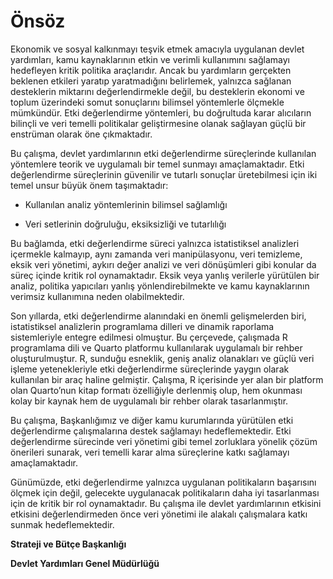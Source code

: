 # Önsöz {.unnumbered}

Ekonomik ve sosyal kalkınmayı teşvik etmek amacıyla uygulanan devlet yardımları, kamu kaynaklarının etkin ve verimli kullanımını sağlamayı hedefleyen kritik politika araçlarıdır. Ancak bu yardımların gerçekten beklenen etkileri yaratıp yaratmadığını belirlemek, yalnızca sağlanan desteklerin miktarını değerlendirmekle değil, bu desteklerin ekonomi ve toplum üzerindeki somut sonuçlarını bilimsel yöntemlerle ölçmekle mümkündür. Etki değerlendirme yöntemleri, bu doğrultuda karar alıcıların bilinçli ve veri temelli politikalar geliştirmesine olanak sağlayan güçlü bir enstrüman olarak öne çıkmaktadır.

Bu çalışma, devlet yardımlarının etki değerlendirme süreçlerinde kullanılan yöntemlere teorik ve uygulamalı bir temel sunmayı amaçlamaktadır. Etki değerlendirme süreçlerinin güvenilir ve tutarlı sonuçlar üretebilmesi için iki temel unsur büyük önem taşımaktadır:

- Kullanılan analiz yöntemlerinin bilimsel sağlamlığı

- Veri setlerinin doğruluğu, eksiksizliği ve tutarlılığı

Bu bağlamda, etki değerlendirme süreci yalnızca istatistiksel analizleri içermekle kalmayıp, aynı zamanda veri manipülasyonu, veri temizleme, eksik veri yönetimi, aykırı değer analizi ve veri dönüşümleri gibi konular da süreç içinde kritik rol oynamaktadır. Eksik veya yanlış verilerle yürütülen bir analiz, politika yapıcıları yanlış yönlendirebilmekte ve kamu kaynaklarının verimsiz kullanımına neden olabilmektedir.

Son yıllarda, etki değerlendirme alanındaki en önemli gelişmelerden biri, istatistiksel analizlerin programlama dilleri ve dinamik raporlama sistemleriyle entegre edilmesi olmuştur. Bu çerçevede, çalışmada R programlama dili ve Quarto platformu kullanılarak uygulamalı bir rehber oluşturulmuştur. R, sunduğu esneklik, geniş analiz olanakları ve güçlü veri işleme yetenekleriyle etki değerlendirme süreçlerinde yaygın olarak kullanılan bir araç haline gelmiştir. Çalışma, R içerisinde yer alan bir platform olan Quarto’nun kitap formatı özelliğiyle derlenmiş olup, hem okunması kolay bir kaynak hem de uygulamalı bir rehber olarak tasarlanmıştır.

Bu çalışma, Başkanlığımız ve diğer kamu kurumlarında yürütülen etki değerlendirme çalışmalarına destek sağlamayı hedeflemektedir. Etki değerlendirme sürecinde veri yönetimi gibi temel zorluklara yönelik çözüm önerileri sunarak, veri temelli karar alma süreçlerine katkı sağlamayı amaçlamaktadır.

Günümüzde, etki değerlendirme yalnızca uygulanan politikaların başarısını ölçmek için değil, gelecekte uygulanacak politikaların daha iyi tasarlanması için de kritik bir rol oynamaktadır. Bu çalışma ile devlet yardımlarının etkisini etkisini değerlendirmeden önce veri yönetimi ile alakalı çalışmalara katkı sunmak hedeflemektedir.




**Strateji ve Bütçe Başkanlığı**

**Devlet Yardımları Genel Müdürlüğü**

\newpage

